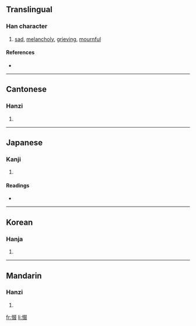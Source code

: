 ==Translingual==

===Han character===
{{Han char|rn=61|rad=心|as=08|sn=11|four=9704<sub>7</sub>|canj=心水水水 (PEEE)}}

# [[sad]], [[melancholy]], [[grieving]], [[mournful]]

====References====
* {{Han ref|kx=0391.070|dkj=10810|dj=0725.190|hdz=42320.020|uh=60D9|ud=24793|bh=D55B|bd=54619}}

----

==Cantonese==

===Hanzi===
{{yue-hanzi|jyut=|y=jyut3}}

# {{defn|Cantonese}}

----

==Japanese==

===Kanji===
{{ja-kanji|grade=|rs=心08}}

# {{defn|Japanese}}

====Readings====
* {{ja-readings|on=[[てつ]] (tetsu), [[てち]] (techi), [[てい]] (tei)|kun=[[うれえる]] (ureeru)}}

----

==Korean==

===Hanja===
{{ko-hanja|hangeul=철|eumhun=|rv=cheol|mr=ch'ŏl|y=chel}}

# {{defn|Korean}}

----

==Mandarin==

===Hanzi===
{{cmn-hanzi|pin=[[chuò]] ([[chuo4]])|wg=ch'o<sup>4</sup>}}

# {{defn|Mandarin}}

[[fr:惙]]
[[li:惙]]
